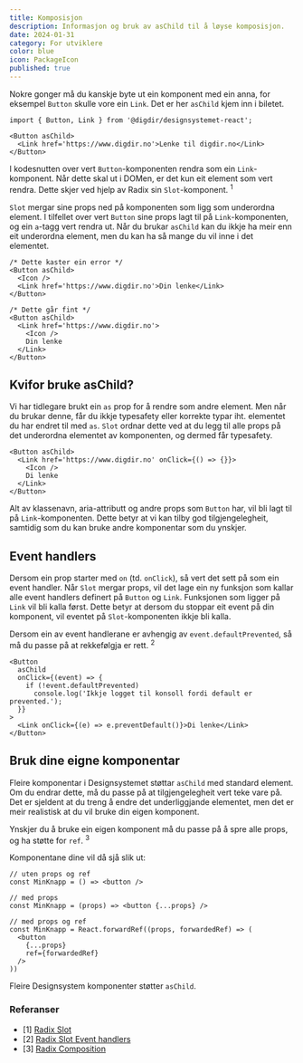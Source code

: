 ```yaml
---
title: Komposisjon
description: Informasjon og bruk av asChild til å løyse komposisjon.
date: 2024-01-31
category: For utviklere
color: blue
icon: PackageIcon
published: true
---
```



Nokre gonger må du kanskje byte ut ein komponent med ein anna, for eksempel `Button` skulle vore ein `Link`.
Det er her `asChild` kjem inn i biletet.

```tsx
import { Button, Link } from '@digdir/designsystemet-react';

<Button asChild>
  <Link href='https://www.digdir.no'>Lenke til digdir.no</Link>
</Button>
```

I kodesnutten over vert `Button`-komponenten rendra som ein `Link`-komponent. Når dette skal ut i DOMen, er det kun eit element som vert rendra.
Dette skjer ved hjelp av Radix sin `Slot`-komponent. <sup>1</sup>

`Slot` mergar sine props ned på komponenten som ligg som underordna element. I tilfellet over vert `Button` sine props lagt til på `Link`-komponenten, og ein `a`-tagg vert rendra ut.
Når du brukar `asChild` kan du ikkje ha meir enn eit underordna element, men du kan ha så mange du vil inne i det elementet.

```tsx
/* Dette kaster ein error */
<Button asChild>
  <Icon />
  <Link href='https://www.digdir.no'>Din lenke</Link>
</Button>

/* Dette går fint */
<Button asChild>
  <Link href='https://www.digdir.no'>
    <Icon />
    Din lenke
  </Link>
</Button>
```

## Kvifor bruke asChild?

Vi har tidlegare brukt ein `as` prop for å rendre som andre element. Men når du brukar denne, får du ikkje typesafety eller korrekte typar iht. elementet du har endret til med `as`.
`Slot` ordnar dette ved at du legg til alle props på det underordna elementet av komponenten, og dermed får typesafety.

```tsx
<Button asChild>
  <Link href='https://www.digdir.no' onClick={() => {}}>
    <Icon />
    Di lenke
  </Link>
</Button>
```

Alt av klassenavn, aria-attributt og andre props som `Button` har, vil bli lagt til på `Link`-komponenten.
Dette betyr at vi kan tilby god tilgjengelegheit, samtidig som du kan bruke andre komponentar som du ynskjer.

## Event handlers

Dersom ein prop starter med `on` (td. `onClick`), så vert det sett på som ein event handler.
Når `Slot` mergar props, vil det lage ein ny funksjon som kallar alle event handlers definert på `Button` og `Link`. Funksjonen som ligger på `Link` vil bli kalla først.
Dette betyr at dersom du stoppar eit event på din komponent, vil eventet på `Slot`-komponenten ikkje bli kalla.

Dersom ein av event handlerane er avhengig av `event.defaultPrevented`, så må du passe på at rekkefølgja er rett. <sup>2</sup>

```tsx
<Button
  asChild
  onClick={(event) => {
    if (!event.defaultPrevented)
      console.log('Ikkje logget til konsoll fordi default er prevented.');
  }}
>
  <Link onClick={(e) => e.preventDefault()}>Di lenke</Link>
</Button>
```

## Bruk dine eigne komponentar

Fleire komponentar i Designsystemet støttar `asChild` med standard element. Om du endrar dette, må du passe på at tilgjengelegheit vert teke vare på. Det er sjeldent at du treng å endre det underliggjande elementet, men det er meir realistisk at du vil bruke din eigen komponent.

Ynskjer du å bruke ein eigen komponent må du passe på å spre alle props, og ha støtte for `ref`. <sup>3</sup>

Komponentane dine vil då sjå slik ut:

```tsx
// uten props og ref
const MinKnapp = () => <button />

// med props
const MinKnapp = (props) => <button {...props} />

// med props og ref
const MinKnapp = React.forwardRef((props, forwardedRef) => (
  <button
    {...props}
    ref={forwardedRef}
  />
))
```

Fleire Designsystem komponenter støtter `asChild`.

### Referanser

- [1] [Radix Slot](https://www.radix-ui.com/primitives/docs/utilities/slot)
- [2] [Radix Slot Event handlers](https://www.radix-ui.com/primitives/docs/utilities/slot#event-handlers)
- [3] [Radix Composition](https://www.radix-ui.com/primitives/docs/guides/composition)
